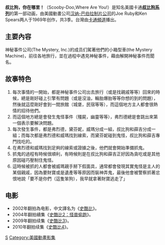 {{copyedit|time=2011-10-06T09:01:58+00:00}}
{{unreferenced|time=2011-10-06T09:01:58+00:00}}
'''叔比狗，你在哪里！'''（Scooby-Doo,Where Are You!）是知名美國卡通'''[[史酷比|叔比狗系列]]'''的第一部动画，由美國動畫公司[[漢納巴伯拉動畫|汉纳-巴伯拉制片公司]]的Joe Ruby和Ken Spears两人于1969年创作，共3季。台灣由[[卡通頻道|卡通頻道]]播出。

== 主要內容 ==
神秘事件公司(The Mystery, Inc.)的成员们駕著他們的小箱型車(the Mystery Machine)，前往各地旅行，並在過程中遇見神秘事件，藉由解開神秘事件而聞名。

== 故事特色 ==
# 每次事情的一開始，都是神秘事件公司出去旅行（或是找親戚等等）回來的時候，總是剛好碰上引擎有問題（或是沒油，輪胎爆胎等等你想的到的問題），然後就這麼剛好會到一間旅館（城堡，民宿等等），而這個地方主人都會很熱情的招待他們。
#而這個地方總是會發生鬼怪事件（殭屍，幽靈等等），弗烈德總是會跳出來第一個表示要解決問題。
# 每次發生事件，都是弗烈德，黛芬妮，威瑪分成一組，叔比狗和薛吉分成一組；而每次都是弗烈德和威瑪找到線索，而黛芬妮碰到鬼怪，叔比狗和薛吉專門找吃的。
# 在弗烈德和威瑪找到足夠的線索或證據之後，他們就會開始準備抓鬼。
# 抓鬼的過程有時候很順利，有時候則是在叔比狗和薛吉正好因為貪吃或是其他原因碰巧壓制住鬼怪。
# 這時候被抓的人都會被威瑪親手掰下假面具，通常都會發現其實鬼怪是主人的某個親戚，因為要財寶或是遺產等等原因而裝神弄鬼，最後他會被警察抓著忿恨地說「要不是你們（這隻笨狗），我早就拿著財寶逃走了」

== 电影 ==
*2002年翻拍為电影，中文譯名为《[[史酷比_(电影)|史酷比]]》。
*2004年翻拍續集《[[史酷比2：怪兽偷跑|史酷比2：怪兽偷跑]]》。
*2009年翻拍续集《[[史酷比3|史酷比3]]》。
*2010年翻拍续集《[[史酷比4|史酷比4]]》。
{{Hanna-Barbera Productions}}
[[Category:卡通頻道電視節目|S]]
[[Category:美國動畫影集|Category:美國動畫影集]]